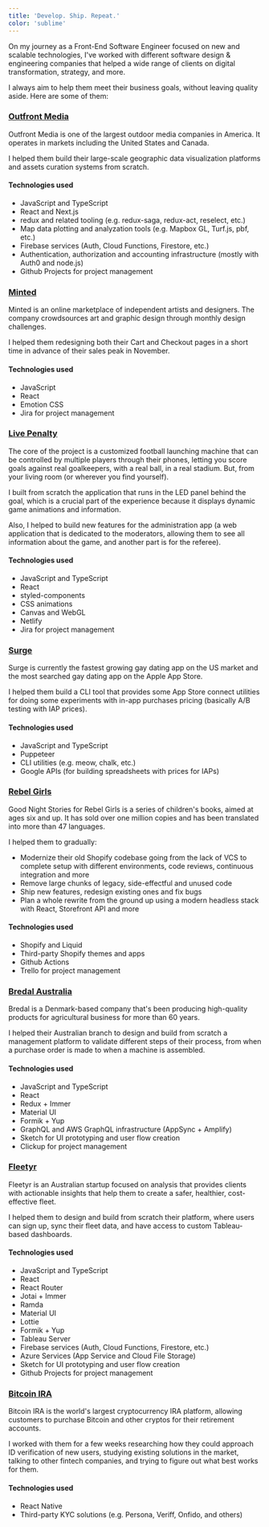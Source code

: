 ```yaml
---
title: 'Develop. Ship. Repeat.'
color: 'sublime'
---
```


On my journey as a Front-End Software Engineer focused on new and scalable technologies, I've worked with different software design & engineering companies that helped a wide range of clients on digital transformation, strategy, and more.

<CustomerPortfolio />

I always aim to help them meet their business goals, without leaving quality aside. Here are some of them:

### [Outfront Media](https://www.outfrontmedia.com/)

Outfront Media is one of the largest outdoor media companies in America. It operates in markets including the United States and Canada.

I helped them build their large-scale geographic data visualization platforms and assets curation systems from scratch.

#### Technologies used

- JavaScript and TypeScript
- React and Next.js
- redux and related tooling (e.g. redux-saga, redux-act, reselect, etc.)
- Map data plotting and analyzation tools (e.g. Mapbox GL, Turf.js, pbf, etc.)
- Firebase services (Auth, Cloud Functions, Firestore, etc.)
- Authentication, authorization and accounting infrastructure (mostly with Auth0 and node.js)
- Github Projects for project management

### [Minted](https://www.minted.com)

Minted is an online marketplace of independent artists and designers. The company crowdsources art and graphic design through monthly design challenges.

I helped them redesigning both their Cart and Checkout pages in a short time in advance of their sales peak in November.

#### Technologies used

- JavaScript
- React
- Emotion CSS
- Jira for project management

### [Live Penalty](https://www.livepenalty.com/)

The core of the project is a customized football launching machine that can be controlled by multiple players through their phones, letting you score goals against real goalkeepers, with a real ball, in a real stadium. But, from your living room (or wherever you find yourself).

I built from scratch the application that runs in the LED panel behind the goal, which is a crucial part of the experience because it displays dynamic game animations and information.

Also, I helped to build new features for the administration app (a web application that is dedicated to the moderators, allowing them to see all information about the game, and another part is for the referee).

#### Technologies used

- JavaScript and TypeScript
- React
- styled-components
- CSS animations
- Canvas and WebGL
- Netlify
- Jira for project management

### [Surge](https://www.surgeapp.co/)

Surge is currently the fastest growing gay dating app on the US market and the most searched gay dating app on the Apple App Store.

I helped them build a CLI tool that provides some App Store connect utilities for doing some experiments with in-app purchases pricing (basically A/B testing with IAP prices).

#### Technologies used

- JavaScript and TypeScript
- Puppeteer
- CLI utilities (e.g. meow, chalk, etc.)
- Google APIs (for building spreadsheets with prices for IAPs)

### [Rebel Girls](https://www.rebelgirls.com/)

Good Night Stories for Rebel Girls is a series of children's books, aimed at ages six and up. It has sold over one million copies and has been translated into more than 47 languages.

I helped them to gradually:

- Modernize their old Shopify codebase going from the lack of VCS to complete setup with different environments, code reviews, continuous integration and more
- Remove large chunks of legacy, side-effectful and unused code
- Ship new features, redesign existing ones and fix bugs
- Plan a whole rewrite from the ground up using a modern headless stack with React, Storefront API and more

#### Technologies used

- Shopify and Liquid
- Third-party Shopify themes and apps
- Github Actions
- Trello for project management

### [Bredal Australia](https://www.bredalaustralia.com/)

Bredal is a Denmark-based company that's been producing high-quality products for agricultural business for more than 60 years.

I helped their Australian branch to design and build from scratch a management platform to validate different steps of their process, from when a purchase order is made to when a machine is assembled.

#### Technologies used

- JavaScript and TypeScript
- React
- Redux + Immer
- Material UI
- Formik + Yup
- GraphQL and AWS GraphQL infrastructure (AppSync + Amplify)
- Sketch for UI prototyping and user flow creation
- Clickup for project management

### [Fleetyr](https://www.fleetyr.com/)

Fleetyr is an Australian startup focused on analysis that provides clients with actionable insights that help them to create a safer, healthier, cost-effective fleet.

I helped them to design and build from scratch their platform, where users can sign up, sync their fleet data, and have access to custom Tableau-based dashboards.

#### Technologies used

- JavaScript and TypeScript
- React
- React Router
- Jotai + Immer
- Ramda
- Material UI
- Lottie
- Formik + Yup
- Tableau Server
- Firebase services (Auth, Cloud Functions, Firestore, etc.)
- Azure Services (App Service and Cloud File Storage)
- Sketch for UI prototyping and user flow creation
- Github Projects for project management

### [Bitcoin IRA](https://bitcoinira.com)

Bitcoin IRA is the world's largest cryptocurrency IRA platform, allowing customers to purchase Bitcoin and other cryptos for their retirement accounts.

I worked with them for a few weeks researching how they could approach ID verification of new users, studying existing solutions in the market, talking to other fintech companies, and trying to figure out what best works for them.

#### Technologies used

- React Native
- Third-party KYC solutions (e.g. Persona, Veriff, Onfido, and others)
